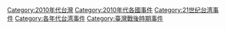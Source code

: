 [[Category:2010年代台灣|Category:2010年代台灣]]
[[Category:2010年代各國事件|Category:2010年代各國事件]]
[[Category:21世纪台湾事件|Category:21世纪台湾事件]]
[[Category:各年代台湾事件|Category:各年代台湾事件]]
[[Category:臺灣戰後時期事件|Category:臺灣戰後時期事件]]
